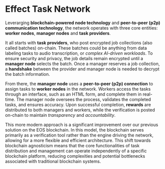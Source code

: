 # Effect Task Network

Leverarging **blockchain-powered node technology** and **peer-to-peer (p2p) communication technology**, the network operates with three core entities: **worker nodes**, **manager nodes** and **task providers**. 

It all starts with **task providers**, who post encrypted job collections (also called batches) on-chain. These batches could be anything from data labeling tasks to audio transcription, or *complex AI-driven workloads*. To ensure security and privacy, the job details remain encrypted until a **manager node** selects the batch. Once a manager reserves a job collection, a **handshake** between the provider and manager node is needed to decrypt the batch information.

From there, the **manager node** uses a **peer-to-peer (p2p) connection** to assign tasks to **worker nodes** in the network. Workers access the tasks through an interface, such as an HTML form, and complete them in real-time. The manager node oversees the process, validates the completed tasks, and ensures accuracy. Upon successful completion, **rewards** are distributed to both managers and workers, while the verification is posted on-chain to maintain *transparency* and *accountability*.

This more modern approach is a significant improvement over our previous solution on the EOS blockchain. In this model, the blockchain serves primarily as a verification tool rather than the engine driving the network, allowing for a more flexible and efficient architecture. This shift towards blockchain agnosticism means that the core functionalities of task distribution and management can operate independently of a specific blockchain platform, reducing complexities and potential bottlenecks associated with traditional blockchain systems.